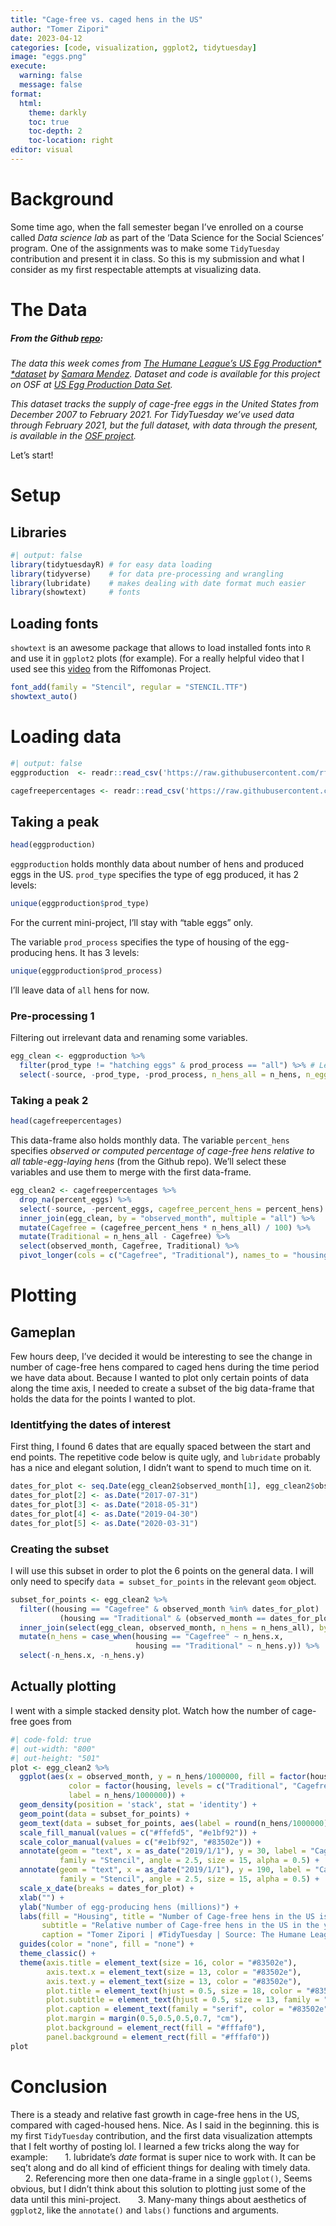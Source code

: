 ```yaml
---
title: "Cage-free vs. caged hens in the US"
author: "Tomer Zipori"
date: 2023-04-12
categories: [code, visualization, ggplot2, tidytuesday]
image: "eggs.png"
execute: 
  warning: false
  message: false
format:
  html:
    theme: darkly
    toc: true
    toc-depth: 2
    toc-location: right
editor: visual
---
```


# Background
Some time ago, when the fall semester began I've enrolled on a course called *Data science lab* as part of the 'Data Science for the Social Sciences' program. One of the assignments was to make some `TidyTuesday` contribution and present it in class. So this is my submission and what I consider as my first respectable attempts at visualizing data.

# The Data

##### From the Github [repo](https://github.com/tomerzipori/tidytuesday/tree/master/data/2023/2023-04-11):
*The data this week comes from [The Humane League's US Egg Production* *dataset](https://thehumaneleague.org/article/E008R01-us-egg-production-data) by [Samara Mendez](https://samaramendez.github.io/). Dataset and code is available for this project on OSF at [US Egg Production Data Set](https://osf.io/z2gxn/).*

*This dataset tracks the supply of cage-free eggs in the United States from December 2007 to February 2021. For TidyTuesday we've used data through February 2021, but the full dataset, with data through the present, is available in the [OSF project](https://osf.io/z2gxn/).*

Let's start!

# Setup
## Libraries
```r
#| output: false
library(tidytuesdayR) # for easy data loading
library(tidyverse)    # for data pre-processing and wrangling
library(lubridate)    # makes dealing with date format much easier
library(showtext)     # fonts
```

## Loading fonts
`showtext` is an awesome package that allows to load installed fonts into `R` and use it in `ggplot2` plots (for example). For a really helpful video that I used see this [video](https://www.youtube.com/watch?v=kyOCNPuQzog&t=1010s) from the Riffomonas Project.
```r
font_add(family = "Stencil", regular = "STENCIL.TTF")
showtext_auto()
```

# Loading data
```r
#| output: false
eggproduction  <- readr::read_csv('https://raw.githubusercontent.com/rfordatascience/tidytuesday/master/data/2023/2023-04-11/egg-production.csv')

cagefreepercentages <- readr::read_csv('https://raw.githubusercontent.com/rfordatascience/tidytuesday/master/data/2023/2023-04-11/cage-free-percentages.csv')
```

## Taking a peak
```r
head(eggproduction)
```

`eggproduction` holds monthly data about number of hens and produced eggs in the US. `prod_type` specifies the type of egg produced, it has 2 levels:
```r
unique(eggproduction$prod_type)
```
For the current mini-project, I'll stay with "table eggs" only.

The variable `prod_process` specifies the type of housing of the egg-producing hens. It has 3 levels:
```r
unique(eggproduction$prod_process)
```
I'll leave data of `all` hens for now.

### Pre-processing 1
Filtering out irrelevant data and renaming some variables.
```r
egg_clean <- eggproduction %>%
  filter(prod_type != "hatching eggs" & prod_process == "all") %>% # Leave only eggs meant for eating and general data
  select(-source, -prod_type, -prod_process, n_hens_all = n_hens, n_eggs_all = n_eggs) # Irrelevant columns
```

### Taking a peak 2
```r
head(cagefreepercentages)
```

This data-frame also holds monthly data. The variable `percent_hens` specifies *observed or computed percentage of cage-free hens relative to all table-egg-laying hens* (from the Github repo). We'll select these variables and use them to merge with the first data-frame.
```r
egg_clean2 <- cagefreepercentages %>%
  drop_na(percent_eggs) %>%                                                # droping rows with missing percent_eggs data
  select(-source, -percent_eggs, cagefree_percent_hens = percent_hens) %>% # Irrelevant\to many NA's columns + renaming
  inner_join(egg_clean, by = "observed_month", multiple = "all") %>%       # joining with the first data-frame
  mutate(Cagefree = (cagefree_percent_hens * n_hens_all) / 100) %>%        # calculating number of cage-free hens
  mutate(Traditional = n_hens_all - Cagefree) %>%                          # calculating number of traditional housing hens
  select(observed_month, Cagefree, Traditional) %>%
  pivot_longer(cols = c("Cagefree", "Traditional"), names_to = "housing", values_to = "n_hens")
```

# Plotting
## Gameplan
Few hours deep, I've decided it would be interesting to see the change in number of cage-free hens compared to caged hens during the time period we have data about. Because I wanted to plot only certain points of data along the time axis, I needed to create a subset of the big data-frame that holds the data for the points I wanted to plot.

### Identitfying the dates of interest
First thing, I found 6 dates that are equally spaced between the start and end points. The repetitive code below is quite ugly, and `lubridate` probably has a nice and elegant solution, I didn't want to spend to much time on it.
```r
dates_for_plot <- seq.Date(egg_clean2$observed_month[1], egg_clean2$observed_month[nrow(egg_clean2)], length.out = 6)
dates_for_plot[2] <- as.Date("2017-07-31")
dates_for_plot[3] <- as.Date("2018-05-31")
dates_for_plot[4] <- as.Date("2019-04-30")
dates_for_plot[5] <- as.Date("2020-03-31")
```

### Creating the subset
I will use this subset in order to plot the 6 points on the general data. I will only need to specify `data = subset_for_points` in the relevant `geom` object.
```r
subset_for_points <- egg_clean2 %>%
  filter((housing == "Cagefree" & observed_month %in% dates_for_plot) |
           (housing == "Traditional" & (observed_month == dates_for_plot[1] | observed_month == dates_for_plot[6]))) %>%
  inner_join(select(egg_clean, observed_month, n_hens = n_hens_all), by = "observed_month") %>%
  mutate(n_hens = case_when(housing == "Cagefree" ~ n_hens.x,
                            housing == "Traditional" ~ n_hens.y)) %>%
  select(-n_hens.x, -n_hens.y)
```

## Actually plotting
I went with a simple stacked density plot. Watch how the number of cage-free goes from 
```r
#| code-fold: true
#| out-width: "800"
#| out-height: "501"
plot <- egg_clean2 %>%
  ggplot(aes(x = observed_month, y = n_hens/1000000, fill = factor(housing, levels = c("Traditional", "Cagefree")),
             color = factor(housing, levels = c("Traditional", "Cagefree")),
             label = n_hens/1000000)) +
  geom_density(position = 'stack', stat = 'identity') +
  geom_point(data = subset_for_points) +
  geom_text(data = subset_for_points, aes(label = round(n_hens/1000000)), hjust = 0.5, vjust = -1, size = 6, family = "serif") +
  scale_fill_manual(values = c("#ffefd5", "#e1bf92")) +
  scale_color_manual(values = c("#e1bf92", "#83502e")) +
  annotate(geom = "text", x = as_date("2019/1/1"), y = 30, label = "Cage-Free", color = "#808080",
           family = "Stencil", angle = 2.5, size = 15, alpha = 0.5) +
  annotate(geom = "text", x = as_date("2019/1/1"), y = 190, label = "Caged", color = "#808080",
           family = "Stencil", angle = 2.5, size = 15, alpha = 0.5) +
  scale_x_date(breaks = dates_for_plot) +
  xlab("") +
  ylab("Number of egg-producing hens (millions)") +
  labs(fill = "Housing", title = "Number of Cage-free hens in the US is constatly rising",
       subtitle = "Relative number of Cage-free hens in the US in the years 2016-2021",
       caption = "Tomer Zipori | #TidyTuesday | Source: The Humane League's US Egg Production dataset") +
  guides(color = "none", fill = "none") +
  theme_classic() +
  theme(axis.title = element_text(size = 16, color = "#83502e"),
        axis.text.x = element_text(size = 13, color = "#83502e"),
        axis.text.y = element_text(size = 13, color = "#83502e"),
        plot.title = element_text(hjust = 0.5, size = 18, color = "#83502e"),
        plot.subtitle = element_text(hjust = 0.5, size = 13, family = "serif", color = "#83502e"),
        plot.caption = element_text(family = "serif", color = "#83502e"),
        plot.margin = margin(0.5,0.5,0.5,0.7, "cm"),
        plot.background = element_rect(fill = "#fffaf0"),
        panel.background = element_rect(fill = "#fffaf0"))
plot
```

# Conclusion
There is a steady and relative fast growth in cage-free hens in the US, compared with caged-housed hens. Nice.
As I said in the beginning. this is my first `TidyTuesday` contribution, and the first data visualization attempts that I felt worthy of posting lol. I learned a few tricks along the way for example:
      1. lubridate's *date* format is super nice to work with. It can be seq't along and do all kind of efficient things for dealing with timely data.
      2. Referencing more then one data-frame in a single `ggplot()`, Seems obvious, but I didn't think about this solution to plotting just some of the data until this mini-project.
      3. Many-many things about aesthetics of `ggplot2`, like the `annotate()` and `labs()` functions and arguments.







